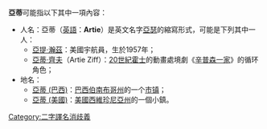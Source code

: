 '''亞蒂'''可能指以下其中一項內容：
* 人名：亞蒂（[[英語|英語]]：'''Artie'''）是英文名字[[亞瑟|亞瑟]]的縮寫形式，可能是下列其中一人：
** [[亞提·瀚茲|亞提·瀚茲]]：美國宇航員，生於1957年；
** [[辛普森一家循环角色列表#Artie_Ziff|亞蒂·齊夫]]（Artie Ziff）：[[20世紀霍士|20世紀霍士]]的動畫處境劇《[[辛普森一家|辛普森一家]]》的循环角色；
*地名：
**[[亞蒂_(巴西)|亞蒂 (巴西)]]：[[巴西|巴西]][[伯南布哥州|伯南布哥州]]的一个[[市镇_(巴西)|市镇]]；
**[[亞蒂_(美國)|亞蒂 (美國)]]：[[美國|美國]][[西維珍尼亞州|西維珍尼亞州]]的一個小鎮。
{{disambig}}
[[Category:二字譯名消歧義|Category:二字譯名消歧義]]